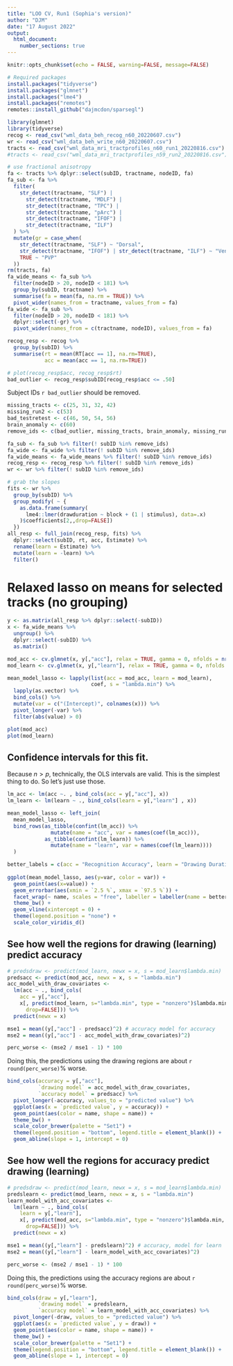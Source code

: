 ```yaml
---
title: "LOO CV, Run1 (Sophia's version)"
author: "DJM"
date: "17 August 2022"
output: 
  html_document:
    number_sections: true
---
```


```r
knitr::opts_chunk$set(echo = FALSE, warning=FALSE, message=FALSE)
```

```r
# Required packages
install.packages("tidyverse")
install.packages("glmnet")
install.packages("lme4")
install.packages("remotes")
remotes::install_github("dajmcdon/sparsegl")
```

```r
library(glmnet)
library(tidyverse)
recog <- read_csv("wml_data_beh_recog_n60_20220607.csv")
wr <- read_csv("wml_data_beh_write_n60_20220607.csv")
tracts <- read_csv("wml_data_mri_tractprofiles_n60_run1_20220816.csv")
#tracts <- read_csv("wml_data_mri_tractprofiles_n59_run2_20220816.csv")

# use fractional anisotropy
fa <- tracts %>% dplyr::select(subID, tractname, nodeID, fa)
fa_sub <- fa %>%
  filter(
    str_detect(tractname, "SLF") |
      str_detect(tractname, "MDLF") |
      str_detect(tractname, "TPC") |
      str_detect(tractname, "pArc") |
      str_detect(tractname, "IFOF") |
      str_detect(tractname, "ILF") 
  ) %>%
  mutate(gr = case_when(
    str_detect(tractname, "SLF") ~ "Dorsal",
    str_detect(tractname, "IFOF") | str_detect(tractname, "ILF") ~ "Ventral",
    TRUE ~ "PVP"
  ))
rm(tracts, fa)
fa_wide_means <- fa_sub %>%
  filter(nodeID > 20, nodeID < 181) %>%
  group_by(subID, tractname) %>%
  summarise(fa = mean(fa, na.rm = TRUE)) %>%
  pivot_wider(names_from = tractname, values_from = fa)
fa_wide <- fa_sub %>%
  filter(nodeID > 20, nodeID < 181) %>%
  dplyr::select(-gr) %>%
  pivot_wider(names_from = c(tractname, nodeID), values_from = fa)

recog_resp <- recog %>%
  group_by(subID) %>%
  summarise(rt = mean(RT[acc == 1], na.rm=TRUE),
            acc = mean(acc == 1, na.rm=TRUE))
```

```r
# plot(recog_resp$acc, recog_resp$rt)
bad_outlier <- recog_resp$subID[recog_resp$acc <= .50]
```

Subject IDs `r bad_outlier` should be removed.

```r
missing_tracts <- c(25, 31, 32, 42) 
missing_run2 <- c(53) 
bad_testretest <- c(46, 50, 54, 56)
brain_anomaly <- c(60)
remove_ids <- c(bad_outlier, missing_tracts, brain_anomaly, missing_run2, bad_testretest)

fa_sub <- fa_sub %>% filter(! subID %in% remove_ids)
fa_wide <- fa_wide %>% filter(! subID %in% remove_ids)
fa_wide_means <- fa_wide_means %>% filter(! subID %in% remove_ids)
recog_resp <- recog_resp %>% filter(! subID %in% remove_ids)
wr <- wr %>% filter(! subID %in% remove_ids)

# grab the slopes
fits <- wr %>%
  group_by(subID) %>%
  group_modify( ~ {
    as.data.frame(summary(
      lme4::lmer(drawduration ~ block + (1 | stimulus), data=.x)
    )$coefficients[2,,drop=FALSE])
  })
all_resp <- full_join(recog_resp, fits) %>%
  dplyr::select(subID, rt, acc, Estimate) %>%
  rename(learn = Estimate) %>%
  mutate(learn = -learn) %>%
  filter()
```

# Relaxed lasso on means for selected tracks (no grouping)

```r
y <- as.matrix(all_resp %>% dplyr::select(-subID))
x <- fa_wide_means %>% 
  ungroup() %>% 
  dplyr::select(-subID) %>% 
  as.matrix()
```

```r
mod_acc <- cv.glmnet(x, y[,"acc"], relax = TRUE, gamma = 0, nfolds = nrow(x))
mod_learn <- cv.glmnet(x, y[,"learn"], relax = TRUE, gamma = 0, nfolds = nrow(x))

mean_model_lasso <- lapply(list(acc = mod_acc, learn = mod_learn),
                           coef, s = "lambda.min") %>%
  lapply(as.vector) %>%
  bind_cols() %>%
  mutate(var = c("(Intercept)", colnames(x))) %>%
  pivot_longer(-var) %>%
  filter(abs(value) > 0)

plot(mod_acc)
plot(mod_learn)
```

## Confidence intervals for this fit.

Because $n > p$, technically, the OLS intervals are valid. This is the simplest thing to do. So let's just use those.

```r
lm_acc <- lm(acc ~. , bind_cols(acc = y[,"acc"], x))
lm_learn <- lm(learn ~ ., bind_cols(learn = y[,"learn"] , x))

mean_model_lasso <- left_join(
  mean_model_lasso,
  bind_rows(as_tibble(confint(lm_acc)) %>% 
              mutate(name = "acc", var = names(coef(lm_acc))),
            as_tibble(confint(lm_learn)) %>% 
              mutate(name = "learn", var = names(coef(lm_learn))))
  )

better_labels = c(acc = "Recognition Accuracy", learn = "Drawing Duration")
  
ggplot(mean_model_lasso, aes(y=var, color = var)) +
  geom_point(aes(x=value)) +
  geom_errorbar(aes(xmin = `2.5 %`, xmax = `97.5 %`)) +
  facet_wrap(~ name, scales = "free", labeller = labeller(name = better_labels)) +
  theme_bw() +
  geom_vline(xintercept = 0) +
  theme(legend.position = "none") +
  scale_color_viridis_d()
```

## See how well the regions for drawing (learning) predict accuracy

```r
# predsdraw <- predict(mod_learn, newx = x, s = mod_learn$lambda.min)
predsacc <- predict(mod_acc, newx = x, s = "lambda.min")
acc_model_with_draw_covariates <- 
  lm(acc ~ ., bind_cols(
    acc = y[,"acc"], 
    x[, predict(mod_learn, s="lambda.min", type = "nonzero")$lambda.min,
      drop=FALSE])) %>%
  predict(newx = x)

mse1 = mean((y[,"acc"] - predsacc)^2) # accuracy model for accuracy
mse2 = mean((y[,"acc"] - acc_model_with_draw_covariates)^2)

perc_worse <- (mse2 / mse1 - 1) * 100 
```

Doing this, the predictions using the drawing regions are about `r round(perc_worse)`% worse.

```r
bind_cols(accuracy = y[,"acc"], 
          `drawing model` = acc_model_with_draw_covariates,
          `accuracy model` = predsacc) %>%
  pivot_longer(-accuracy, values_to = "predicted value") %>%
  ggplot(aes(x = `predicted value`, y = accuracy)) + 
  geom_point(aes(color = name, shape = name)) +
  theme_bw() +
  scale_color_brewer(palette = "Set1") +
  theme(legend.position = "bottom", legend.title = element_blank()) +
  geom_abline(slope = 1, intercept = 0)
```

## See how well the regions for accuracy predict drawing (learning)

```r
# predsdraw <- predict(mod_learn, newx = x, s = mod_learn$lambda.min)
predslearn <- predict(mod_learn, newx = x, s = "lambda.min")
learn_model_with_acc_covariates <- 
  lm(learn ~ ., bind_cols(
    learn = y[,"learn"], 
    x[, predict(mod_acc, s="lambda.min", type = "nonzero")$lambda.min,
      drop=FALSE])) %>%
  predict(newx = x)

mse1 = mean((y[,"learn"] - predslearn)^2) # accuracy, model for learn
mse2 = mean((y[,"learn"] - learn_model_with_acc_covariates)^2)

perc_worse <- (mse2 / mse1 - 1) * 100 
```

Doing this, the predictions using the accuracy regions are about `r round(perc_worse)`% worse.

```r
bind_cols(draw = y[,"learn"], 
          `drawing model` = predslearn,
          `accuracy model` = learn_model_with_acc_covariates) %>%
  pivot_longer(-draw, values_to = "predicted value") %>%
  ggplot(aes(x = `predicted value`, y = draw)) + 
  geom_point(aes(color = name, shape = name)) +
  theme_bw() +
  scale_color_brewer(palette = "Set1") +
  theme(legend.position = "bottom", legend.title = element_blank()) +
  geom_abline(slope = 1, intercept = 0)
```